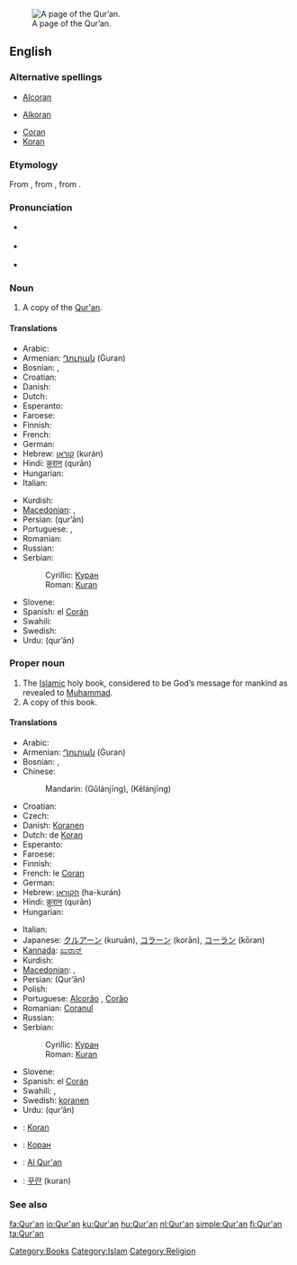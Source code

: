 [[Image:AndalusQuran.JPG|thumb|right|A page of the Qur’an.]]
==English==

===Alternative spellings===
* {{italbrac|obsolete}} [[Alcoran]]
* {{italbrac|obsolete}} [[Alkoran]]
* [[Coran]]
* [[Koran]]

===Etymology===
From {{etyl|ar}} {{term|القرآن|القُرْآن|sc=Arab}}, from {{term||[[قراءة]]|reading, recitation|sc=Arab|tr=qirā’a}}, from {{term||[[قرأ]]|to declaim, to recite|sc=Arab||tr=qará’a}}.

===Pronunciation===
* {{a|UK}} {{IPA|/kəˈɹɑːn/}}
* {{a|US}} {{IPA|/kəˈɹɑn/|/kəˈɹæn/|/koʊˈɹæn/|/kɔˈɹɑn/}}
* {{rhymes|ɑn}}

===Noun===
{{en-noun}}

# A copy of the [[#Proper noun|Qur'an]].

====Translations====
{{trans-top|A copy of the Qur'an}}
* Arabic: {{Arab|[[القرآن|القُرْآن]]}} {{IPAchar|(al-qur’ān)}}
* Armenian: [[Ղուրան]] (Ġuran)
* Bosnian: {{t-|bs|Kuran|m}}, {{t-|bs|Kur'an|m}}
* Croatian: {{t-|hr|Kuran|m|alt=Kùrān}}
* Danish: {{t-|da|Koran|c}}
* Dutch: {{t+|nl|koran|m}}
* Esperanto: {{t-|eo|Korano|xs=Esperanto}}
* Faroese: {{t-|fo|koran|f|xs=Faroese}}
* Finnish: {{t+|fi|Koraani}}
* French: {{t+|fr|coran|m}}
* German: {{t+|de|Koran|m}}
* Hebrew: [[קוראן]] (kurán)
* Hindi: [[क़ुरान]] (qurān)
* Hungarian: {{t+|hu|Korán}}
* Italian: {{t+|it|corano|m}}
{{trans-mid}}
* Kurdish: {{ku-Arab|[[قرعان]]}}
* [[Macedonian]]: {{t-|mk|Куран|m|tr=Kúran|sc=Cyrl|xs=Macedonian}},  {{t-|mk|Коран|m|tr=Kòran|sc=Cyrl|xs=Macedonian}}
* Persian: {{fa-Arab|[[قرآن]]}} (qur’ān)
* Portuguese: {{t+|pt|Alcorão|m}}, {{t+|pt|Corão|m}}
* Romanian: {{t-|ro|Coran}}
* Russian: {{t-|ru|Коран|m|tr=Korán|sc=Cyrl}}
* Serbian:
*: Cyrillic: [[Куран#Serbian|Куран]] {{m}}
*: Roman: [[Kuran#Serbian|Kuran]] {{m}}
* Slovene: {{t+|sl|Koran|m}}
* Spanish: el [[Corán]] {{m}}
* Swahili: {{t|sw|Kurhan|xs=Swahili}}
* Swedish: {{t-|sv|koran|c}}
* Urdu: {{ur-Arab|[[قرآن]]}} (qur’ān)
{{trans-bottom}}

===Proper noun===
{{en-proper noun|sg=the Qur'an}}

# The [[Islamic]] holy book, considered to be God’s message for mankind as revealed to [[Muhammad]].
# A copy of this book.

====Translations====
{{trans-top|the Islamic holy book}}
* Arabic: {{t-|ar|القرآن|m|tr=al-Qur'ān|sc=Arab}}
* Armenian: [[Ղուրան]] (Ġuran)
* Bosnian: {{t-|bs|Kuran|m}}, {{t-|bs|Kur'an|m}}
* Chinese:
*: Mandarin: {{zh-ts|[[古蘭經]]|[[古兰经]]}} (Gǔlánjīng), {{zh-ts|[[可蘭經]]|[[可兰经]]}} (Kělánjīng)
* Croatian: {{t-|hr|Kuran|m|alt=Kùrān}}
* Czech: {{t-|cs|Korán|m}}
* Danish: [[Koranen]] {{c}}
* Dutch: de [[Koran]] {{m}}
* Esperanto: {{t-|eo|Korano|xs=Esperanto}}
* Faroese: {{t-|fo|Koranin|f|xs=Faroese}}
* Finnish: {{t+|fi|Koraani}}
* French: le [[Coran]] {{m}}
* German: {{t+|de|Koran|m}}
* Hebrew: [[הקוראן]] (ha-kurán)
* Hindi: [[क़ुरान]] (qurān)
* Hungarian: {{t+|hu|Korán}}
{{trans-mid}}
* Italian: {{t+|it|corano|m}}
* Japanese: [[クルアーン]] (kuruān), [[コラーン]] (korān),  [[コーラン]] (kōran)
* [[Kannada]]: [[ಖುರಾನ್]]
* Kurdish: {{ku-Arab|[[قرعان]]}}
* [[Macedonian]]: {{t-|mk|Куран|m|tr=Kúran|sc=Cyrl|xs=Macedonian}},  {{t-|mk|Коран|m|tr=Kòran|sc=Cyrl|xs=Macedonian}}
* Persian: {{fa-Arab|[[قرآن]]}} (Qur’ān)
* Polish: {{t+|pl|Koran|m}}
* Portuguese: [[Alcorão]] {{m}}, [[Corão]] {{m}}
* Romanian: [[Coranul]]
* Russian: {{t-|ru|Коран|m|tr=Korán|sc=Cyrl}}
* Serbian:
*: Cyrillic: [[Куран#Serbian|Куран]] {{m}}
*: Roman: [[Kuran#Serbian|Kuran]] {{m}}
* Slovene: {{t+|sl|Koran|m}}
* Spanish: el [[Corán]] {{m}}
* Swahili: {{t|sw|Kurhan|xs=Swahili}},  {{t+|sw|msahafu|xs=Swahili}}
* Swedish: [[koranen]]
* Urdu: {{ur-Arab|[[قرآن]]}} (qur’ān)
{{trans-bottom}}

{{checktrans-top}}
* {{ttbc|Basque}}: [[Koran]]
* {{ttbc|Bulgarian}}: [[Коран]] {{m}}
{{checktrans-mid}}
* {{ttbc|Indonesian}}: [[Al Qur'an]]
* {{ttbc|Korean}}: [[꾸란]] (kuran)
{{checktrans-bottom}}

===See also===
{{projectlinks
|wikipedia
|Wikiquote
|Wikisource
}}

[[Category:Books]]
[[Category:Islam]]
[[Category:Religion]]

[[fa:Qur'an]]
[[io:Qur'an]]
[[ku:Qur'an]]
[[hu:Qur'an]]
[[nl:Qur'an]]
[[simple:Qur'an]]
[[fi:Qur'an]]
[[ta:Qur'an]]